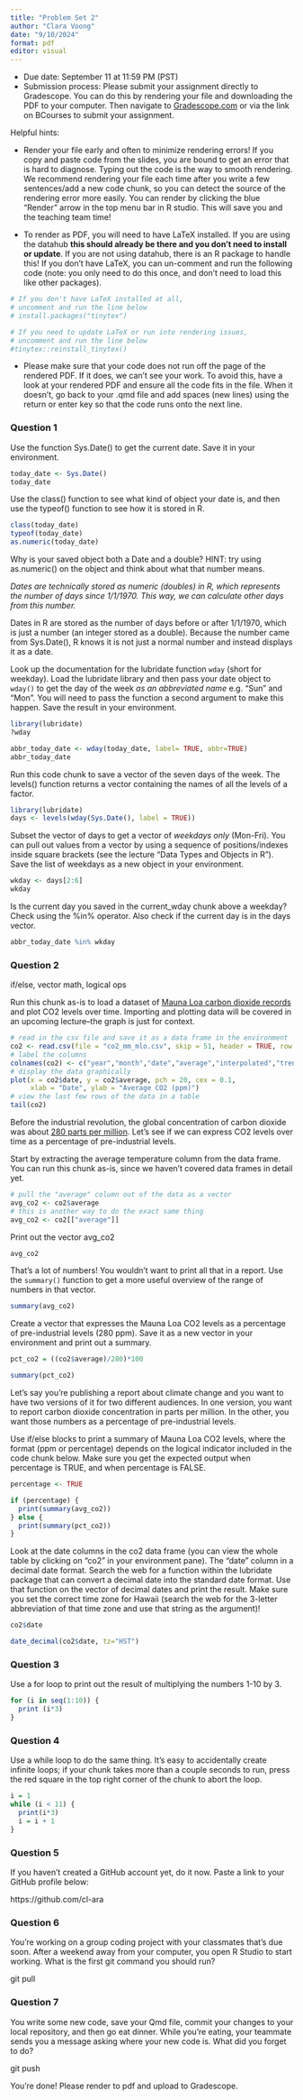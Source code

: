 ```yaml
---
title: "Problem Set 2"
author: "Clara Voong"
date: "9/10/2024"
format: pdf
editor: visual
---
```


-   Due date: September 11 at 11:59 PM (PST)
-   Submission process: Please submit your assignment directly to Gradescope. You can do this by rendering your file and downloading the PDF to your computer. Then navigate to [Gradescope.com](https://www.gradescope.com) or via the link on BCourses to submit your assignment.

Helpful hints:

-   Render your file early and often to minimize rendering errors! If you copy and paste code from the slides, you are bound to get an error that is hard to diagnose. Typing out the code is the way to smooth rendering. We recommend rendering your file each time after you write a few sentences/add a new code chunk, so you can detect the source of the rendering error more easily. You can render by clicking the blue "Render" arrow in the top menu bar in R studio. This will save you and the teaching team time!

-   To render as PDF, you will need to have LaTeX installed. If you are using the datahub **this should already be there and you don't need to install or update**. If you are not using datahub, there is an R package to handle this! If you don't have LaTeX, you can un-comment and run the following code (note: you only need to do this once, and don't need to load this like other packages).

```r

# If you don't have LaTeX installed at all, 
# uncomment and run the line below
# install.packages("tinytex")

# If you need to update LaTeX or run into rendering issues, 
# uncomment and run the line below
#tinytex::reinstall_tinytex()

```

-   Please make sure that your code does not run off the page of the rendered PDF. If it does, we can't see your work. To avoid this, have a look at your rendered PDF and ensure all the code fits in the file. When it doesn't, go back to your .qmd file and add spaces (new lines) using the return or enter key so that the code runs onto the next line.

\newpage

### Question 1

Use the function Sys.Date() to get the current date. Save it in your environment.

```r

today_date <- Sys.Date()
today_date

```

Use the class() function to see what kind of object your date is, and then use the typeof() function to see how it is stored in R.

```r

class(today_date)
typeof(today_date)
as.numeric(today_date)

```

Why is your saved object both a Date and a double? HINT: try using as.numeric() on the object and think about what that number means.

*Dates are technically stored as numeric (doubles) in R, which represents the number of days since 1/1/1970. This way, we can calculate other days from this number.*

Dates in R are stored as the number of days before or after 1/1/1970, which is just a number (an integer stored as a double). Because the number came from Sys.Date(), R knows it is not just a normal number and instead displays it as a date.

Look up the documentation for the lubridate function `wday` (short for weekday). Load the lubridate library and then pass your date object to `wday()` to get the day of the week *as an abbreviated name* e.g. "Sun" and "Mon". You will need to pass the function a second argument to make this happen. Save the result in your environment.

```r

library(lubridate)
?wday

abbr_today_date <- wday(today_date, label= TRUE, abbr=TRUE)
abbr_today_date

```

Run this code chunk to save a vector of the seven days of the week. The levels() function returns a vector containing the names of all the levels of a factor.

```r

library(lubridate)
days <- levels(wday(Sys.Date(), label = TRUE))

```

Subset the vector of days to get a vector of *weekdays only* (Mon-Fri). You can pull out values from a vector by using a sequence of positions/indexes inside square brackets (see the lecture "Data Types and Objects in R"). Save the list of weekdays as a new object in your environment.

```r

wkday <- days[2:6]
wkday

```

Is the current day you saved in the current_wday chunk above a weekday? Check using the %in% operator. Also check if the current day is in the days vector.

```r

abbr_today_date %in% wkday

```

\newpage

### Question 2

if/else, vector math, logical ops

Run this chunk as-is to load a dataset of [Mauna Loa carbon dioxide records](https://gml.noaa.gov/ccgg/trends/data.html) and plot CO2 levels over time. Importing and plotting data will be covered in an upcoming lecture--the graph is just for context.

```r

# read in the csv file and save it as a data frame in the environment
co2 <- read.csv(file = "co2_mm_mlo.csv", skip = 51, header = TRUE, row.names = NULL)
# label the columns
colnames(co2) <- c("year","month","date","average","interpolated","trend","ndays")
# display the data graphically
plot(x = co2$date, y = co2$average, pch = 20, cex = 0.1, 
     xlab = "Date", ylab = "Average CO2 (ppm)")
# view the last few rows of the data in a table
tail(co2)

```

Before the industrial revolution, the global concentration of carbon dioxide was about [280 parts per million](https://www.climate.gov/news-features/understanding-climate/climate-change-atmospheric-carbon-dioxide). Let's see if we can express CO2 levels over time as a percentage of pre-industrial levels.

Start by extracting the average temperature column from the data frame. You can run this chunk as-is, since we haven't covered data frames in detail yet.

```r

# pull the "average" column out of the data as a vector
avg_co2 <- co2$average
# this is another way to do the exact same thing
avg_co2 <- co2[["average"]]

```

Print out the vector avg_co2

```r

avg_co2

```

That's a lot of numbers! You wouldn't want to print all that in a report. Use the `summary()` function to get a more useful overview of the range of numbers in that vector.

```r

summary(avg_co2)

```

Create a vector that expresses the Mauna Loa CO2 levels as a percentage of pre-industrial levels (280 ppm). Save it as a new vector in your environment and print out a summary.

```r

pct_co2 = ((co2$average)/280)*100

summary(pct_co2)

```

Let's say you're publishing a report about climate change and you want to have two versions of it for two different audiences. In one version, you want to report carbon dioxide concentration in parts per million. In the other, you want those numbers as a percentage of pre-industrial levels.

Use if/else blocks to print a summary of Mauna Loa CO2 levels, where the format (ppm or percentage) depends on the logical indicator included in the code chunk below. Make sure you get the expected output when percentage is TRUE, and when percentage is FALSE.

```r

percentage <- TRUE

if (percentage) {
  print(summary(avg_co2))
} else {
  print(summary(pct_co2))
}

```

Look at the date columns in the co2 data frame (you can view the whole table by clicking on "co2" in your environment pane). The "date" column in a decimal date format. Search the web for a function within the lubridate package that can convert a decimal date into the standard date format. Use that function on the vector of decimal dates and print the result. Make sure you set the correct time zone for Hawaii (search the web for the 3-letter abbreviation of that time zone and use that string as the argument)!

```r

co2$date

date_decimal(co2$date, tz="HST")

```

### Question 3

Use a for loop to print out the result of multiplying the numbers 1-10 by 3.

```r

for (i in seq(1:10)) {
  print (i*3)
}

```

\newpage

### Question 4

Use a while loop to do the same thing. It's easy to accidentally create infinite loops; if your chunk takes more than a couple seconds to run, press the red square in the top right corner of the chunk to abort the loop.

```r

i = 1
while (i < 11) {
  print(i*3)
  i = i + 1
}

```

\newpage

### Question 5

If you haven't created a GitHub account yet, do it now. Paste a link to your GitHub profile below:

https://github.com/cl-ara

### Question 6

You're working on a group coding project with your classmates that's due soon. After a weekend away from your computer, you open R Studio to start working. What is the first git command you should run?

git pull

### Question 7

You write some new code, save your Qmd file, commit your changes to your local repository, and then go eat dinner. While you're eating, your teammate sends you a message asking where your new code is. What did you forget to do?

git push

You're done! Please render to pdf and upload to Gradescope.
